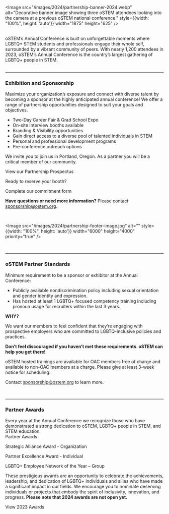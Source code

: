 
<SiteLayout title="Exhibition and Sponsorship Opportunities" accent="linen">

<Image
  src="/images/2024/partnership-banner-2024.webp"
  alt="Decorative banner image showing three oSTEM attendees looking into the camera at a previous oSTEM national conference."
  style={{width: "100%", height: 'auto'}}
  width="1875"
  height="625"
/>

<br />

<div>
  oSTEM’s Annual Conference is built on unforgettable moments where LGBTQ+ STEM
  students and professionals engage their whole self, surrounded by a vibrant
  community of peers. With nearly 1,200 attendees in 2023, oSTEM’s Annual
  Conference is the country’s largest gathering of LGBTQ+ people in STEM.
</div>

<br />

---

### <div>Exhibition and Sponsorship</div>

<div>
  Maximize your organization’s exposure and connect with diverse talent by
  becoming a sponsor at the highly anticipated annual conference! We offer a
  range of partnership opportunities designed to suit your goals and objectives.

<div className="my-4">

- Two-Day Career Fair & Grad School Expo
- On-site Interview booths available
- Branding & Visibility opportunities
- Gain direct access to a diverse pool of talented individuals in STEM
- Personal and professional development programs
- Pre-conference outreach options

</div>

We invite you to join us in Portland, Oregon. As a partner you will be a critical
member of our community.

<div className="flex flex-col items-center text-xl my-4">
  <div className="pb-4">
    <CTAButton
      onClick="https://cdn.ostem.org/publicfiles/oSTEM2024ProspectusAnnualConference.pdf"
      backgroundColor="bright-peach"
    >
      View our Partnership Prospectus
    </CTAButton>
  </div>
  <p className="font-bold">Ready to reserve your booth?</p>
  <div className="pt-2">
    <CTAButton
      onClick="https://form.jotform.com/240584467726163"
      backgroundColor="rasp"
    >
      Complete our commitment form
    </CTAButton>
  </div>
</div>

**Have questions or need more information?** Please contact
sponsorship@ostem.org.

</div>

<br />

<Image
  src="/images/2024/partnership-footer-image.jpg"
  alt=""
  style={{width: "100%", height: 'auto'}}
  width="6000"
  height="4000"
  priority="true"
/>

<br />

---

### <div>oSTEM Partner Standards</div>

<div>
  Minimum requirement to be a sponsor or exhibitor at the Annual 
Conference:

<div className="my-4">

- Publicly available nondiscrimination policy including sexual orientation and
  gender identity and expression.
- Has hosted at least 1 LGBTQ+ focused competency training including pronoun
  usage for recruiters within the last 3 years.

</div>

**WHY?**

We want our members to feel confident that they’re engaging with prospective
employers who are committed to LGBTQ-inclusive policies and practices.

**Don’t feel discouraged if you haven’t met these requirements. oSTEM can help
you get there!**

oSTEM hosted trainings are available for OAC members free of charge and
available to non-OAC members at a charge. Please give at least 3-week notice for
scheduling.

Contact sponsorship@ostem.org to learn more.

<br />

</div>

---

### <div>Partner Awards</div>

<div className="mt-2">
  Every year at the Annual Conference we recognize those who have demonstrated a
  strong dedication to oSTEM, LGBTQ+ people in STEM, and STEM education.
</div>

<div className="flex flex-col items-center">

<div className="font-bold text-xl mt-2">Partner Awards</div>

Strategic Alliance Award - Organization

Partner Excellence Award - Individual

LGBTQ+ Employee Network of the Year – Group

</div>

These prestigious awards are an opportunity to celebrate the achievements,
leadership, and dedication of LGBTQ+ individuals and allies who have made a
significant impact in our fields. We encourage you to nominate deserving
individuals or projects that embody the spirit of inclusivity, innovation, and
progress. **Please note that 2024 awards are not open yet.**

<div className="mt-2 mb-8 pt-2 text-center">
  <CTAButton
    onClick="/2023/awards#sponsor-awards"
    backgroundColor="rasp"
    target="_self"
  >
    View 2023 Awards
  </CTAButton>
</div>

</SiteLayout>
